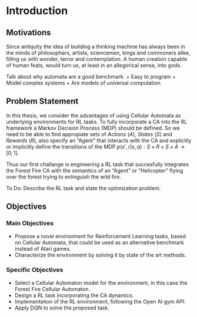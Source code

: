 # Introduction

## Motivations

Since antiquity the idea of building a thinking machine has always been in the minds of philosophers, artists, sciencemen, kings and commoners alike, filling us with wonder, terror and contemplation.  A human creation capable of human feats, would turn us, at least in an allegorical sense, into gods.

Talk about why automata are a good benchmark.
+ Easy to program
+ Model complex systems
+ Are models of universal computation

## Problem Statement

In this thesis, we consider the advantages of using Cellular Automata as underlying environments for RL tasks. To fully incorporate a CA into the RL framework a Markov Decision Process (MDP) should be defined. So we need to be able to find appropiate sets of _Actions_ ($A$), _States_ ($S$) and _Rewards_ ($R$), also specify an "Agent" that interacts with the CA and explicitly or implicitly define the transitions of the MDP $p(s',r|s,a): S \times R \times S \times A \rightarrow [0,1]$.

Thus our first challange is engineering a RL task that succesfully integrates the Forest Fire CA with the semantics of an "Agent" or "Helicopter" flying over the forest trying to extinguish the wild fire.

To Do: Describe the RL task and state the optimization problem. 

## Objectives

### Main Objectives

+ Propose a novel environment for Reinforcement Learning tasks, based on Cellular Automata, that could be used as an alternative benchmark instead of Atari games.
+ Characterize the environment by solving it by state of the art methods.

### Specific Objectives

+ Select a Cellular Automaton model for the environment, in this case the Forest Fire Cellular Automaton.
+ Design a RL task incorporating the CA dynamics.
+ Implementation of the RL environment, following the Open AI gym API.
+ Apply DQN to solve the proposed task.
